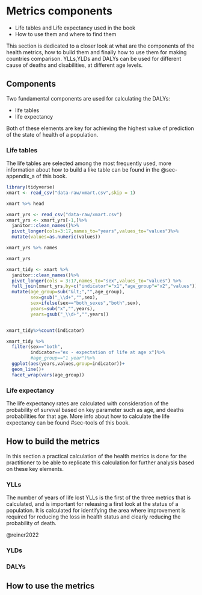 # Metrics components {#sec-ch12Components}

-   Life tables and Life expectancy used in the book
-   How to use them and where to find them

This section is dedicated to a closer look at what are the components of the health metrics, how to build them and finally how to use them for making countries comparison. YLLs,YLDs and DALYs can be used for different cause of deaths and disabilities, at different age levels.

## Components

Two fundamental components are used for calculating the DALYs:

-   life tables
-   life expectancy

Both of these elements are key for achieving the highest value of prediction of the state of health of a population.

### Life tables

The life tables are selected among the most frequently used, more information about how to build a like table can be found in the @sec-appendix_a of this book.

```r
library(tidyverse)
xmart <- read_csv("data-raw/xmart.csv",skip = 1)

xmart %>% head
```

```r
xmart_yrs <- read_csv("data-raw/xmart.csv")
xmart_yrs <- xmart_yrs[-1,]%>%
  janitor::clean_names()%>%
  pivot_longer(cols=3:17,names_to="years",values_to="values")%>%
  mutate(values=as.numeric(values))

xmart_yrs %>% names
```

```r
xmart_yrs
```

```r
xmart_tidy <- xmart %>%
  janitor::clean_names()%>%
  pivot_longer(cols = 3:17,names_to="sex",values_to="values") %>% 
  full_join(xmart_yrs,by=c("indicator"="x1","age_group"="x2","values")) %>%
  mutate(age_group=sub("&lt;","",age_group),
         sex=gsub("_\\d+","",sex),
         sex=ifelse(sex=="both_sexes","both",sex),
         years=sub("x","",years),
         years=gsub("_\\d+","",years))


xmart_tidy%>%count(indicator)
```

```r
xmart_tidy %>%
  filter(sex=="both",
         indicator=="ex - expectation of life at age x")%>%
         #age_group=="1 year")%>%
  ggplot(aes(years,values,group=indicator))+
  geom_line()+
  facet_wrap(vars(age_group))
```

### Life expectancy

The life expectancy rates are calculated with consideration of the probability of survival based on key parameter such as age, and deaths probabilities for that age. More info about how to calculate the life expectancy can be found #sec-tools of this book.

## How to build the metrics

In this section a practical calculation of the health metrics is done for the practitioner to be able to replicate this calculation for further analysis based on these key elements.

### YLLs

The number of years of life lost YLLs is the first of the three metrics that is calculated, and is important for releasing a first look at the status of a population. It is calculated for identifying the area where improvement is required for reducing the loss in health status and clearly reducing the probability of death.

@reiner2022

### YLDs

### DALYs

## How to use the metrics
